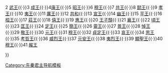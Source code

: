 {{Navbox
|name   = 中國周代君主|state  = {{{state<includeonly>|autocollapse</includeonly>}}}
|title  = 中國周代君主
|above  = 
|below =
|belowstyle = background:lightsteelblue;
|titlestyle = background:#ff8c00; color:#000000;
|groupstyle = background:lightsteelblue; line-height:1.1em;
|abovestyle = background:lightsteelblue;
|group1 = [[周朝|周國]]<br/>（前1000－前256）
|list1 =  <div>
1 [[周文王|文王]]{{·}}2 [[周武王|武王]]{{·}}3 [[周成王|成王]]{{·}}4[[周康王|康王]]{{·}}5 [[周昭王|昭王]]{{·}}6 [[周穆王|穆王]]{{·}}7 [[周共王|共王]]{{·}}8 [[周懿王|懿王]]{{·}}9 [[周孝王|孝王]]{{·}}10 [[周夷王|夷王]]{{·}}11 [[周厲王|厲王]]{{·}}12 [[共和 (西周)|共和]]{{·}}13 [[周宣王|宣王]]{{·}}14 [[周幽王|幽王]]{{·}}15 [[周平王|平王]]{{·}}16 [[周桓王|桓王]]{{·}}17 [[周莊王|莊王]]{{·}}18 [[周僖王|僖王]]{{·}}19 [[周惠王|惠王]]{{·}}20 [[王子頹]]{{·}}21 [[周襄王|襄王]]{{·}}22 [[周頃王|頃王]]{{·}}23 [[周匡王|匡王]]{{·}}24 [[周定王|定王]]{{·}}25 [[周簡王|簡王]]{{·}}26 [[周靈王|靈王]]{{·}}27 [[周景王|景王]]{{·}}28 [[周悼王|悼王]]{{·}}29 [[周敬王|敬王]]{{·}}30 [[周元王|元王]]{{·}}31 [[周穆王|穆王]]{{·}}32 [[周貞定王|貞定王]]{{·}}33 [[周哀王|哀王]]{{·}}34 [[周思王|思王]]{{·}}35 [[周考哲王|考哲王]]{{·}}36 [[周威烈王|威烈王]]{{·}}37 [[周元安王|元安王]]{{·}}38 [[周夷烈王|夷烈王]]{{·}}39 [[周顯聖王|顯聖王]]{{·}}40 [[周慎靚王|穆王]]{{·}}41 [[周赧王|赧王]]
</div>
}}
<noinclude>
[[Category:先秦君主导航模板]]
</noinclude>